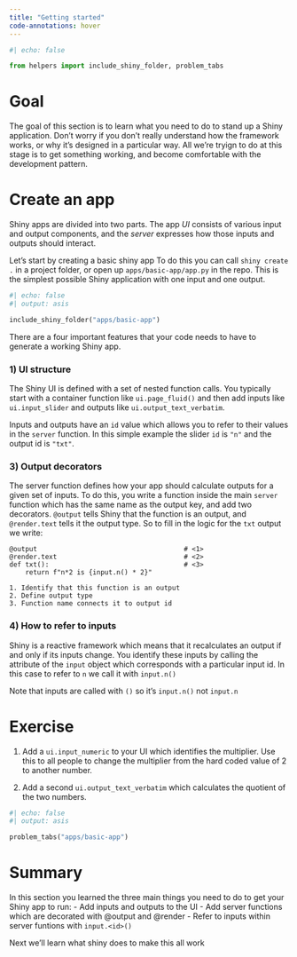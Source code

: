 ```yaml
---
title: "Getting started"
code-annotations: hover
---
```


```python
#| echo: false

from helpers import include_shiny_folder, problem_tabs

```
# Goal 

The goal of this section is to learn what you need to do to stand up a Shiny application.
Don't worry if you don't really understand how the framework works, or why it's designed in a particular way. 
All we're tryign to do at this stage is to get something working, and become comfortable with the development pattern.


# Create an app

Shiny apps are divided into two parts.
The app *UI* consists of various input and output components, and the *server* expresses how those inputs and outputs should interact. 

Let's start by creating a basic shiny app
To do this you can call `shiny create .` in a project folder, or open up `apps/basic-app/app.py` in the repo. 
This is the simplest possible Shiny application with one input and one output. 

```python
#| echo: false
#| output: asis

include_shiny_folder("apps/basic-app")
```

There are a four important features that your code needs to have to generate a working Shiny app. 

### 1) UI structure

The Shiny UI is defined with a set of nested function calls. 
You typically start with a container function like `ui.page_fluid()` and then add inputs like `ui.input_slider` and outputs like `ui.output_text_verbatim`.

Inputs and outputs have an `id` value which allows you to refer to their values in the `server` function. 
In this simple example the slider `id` is `"n"` and the output id is `"txt"`.

### 3) Output decorators
The server function defines how your app should calculate outputs for a given set of inputs. 
To do this, you write a function inside the main `server` function which has the same name as the output key, and add two decorators. 
`@output` tells Shiny that the function is an output, and `@render.text` tells it the output type. 
So to fill in the logic for the `txt` output we write:

```.python
@output                                     # <1>
@render.text                                # <2>
def txt():                                  # <3>
    return f"n*2 is {input.n() * 2}"

1. Identify that this function is an output
2. Define output type
3. Function name connects it to output id
```

### 4) How to refer to inputs

Shiny is a reactive framework which means that it recalculates an output if and only if its inputs change. 
You identify these inputs by calling the attribute of the `input` object which corresponds with a particular input id. 
In this case to refer to `n` we call it with `input.n()`

::: callout-tip
Note that inputs are called with `()` so it's `input.n()` not `input.n`
:::

# Exercise

1) Add a `ui.input_numeric` to your UI which identifies the multiplier. Use this to all people to change the multiplier from the hard coded value of 2 to another number. 

2) Add a second `ui.output_text_verbatim` which calculates the quotient of the two numbers. 


```python
#| echo: false
#| output: asis

problem_tabs("apps/basic-app")
```

# Summary

In this section you learned the three main things you need to do to get your Shiny app to run:
- Add inputs and outputs to the UI
- Add server functions which are decorated with @output and @render
- Refer to inputs within server funtions with `input.<id>()`

Next we'll learn what shiny does to make this all work